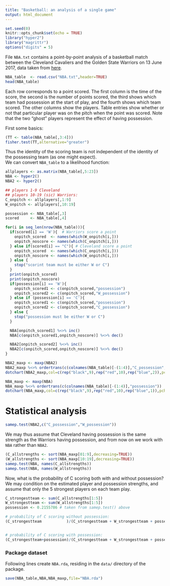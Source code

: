 ```yaml
---
title: "Basketball: an analysis of a single game"
output: html_document
---
```


```r
set.seed(0)
knitr::opts_chunk$set(echo = TRUE)
library("hyper2")
library("magrittr")
options("digits" = 5)
```

File `NBA.txt` contains a point-by-point analysis of a basketball
match between the Cleveland Cavaliers and the Golden State Warriors on
13 June 2017, data taken from
[here](https://www.espn.com/nba/playbyplay?gameId=400954514).

```r
NBA_table  <- read.csv("NBA.txt",header=TRUE)
head(NBA_table)
```

Each row corresponds to a point scored.  The first column is the time
of the score, the second is the number of points scored, the third
shows which team had possession at the start of play, and the fourth
shows which team scored.  The other columns show the players.  Table
entries show whether or not that particular player was on the pitch
when the point was scored.  Note that the two "ghost" players
represent the effect of having possession.

First some basics:

```r
(TT <- table(NBA_table[,3:4]))
fisher.test(TT,alternative="greater")
```

Thus the identity of the scoring team is not independent of the
identity of the possessing team (as one might expect).  
We can convert `NBA_table` to a likelihood function:

```r
allplayers <- as.matrix(NBA_table[,5:23])
NBA <- hyper2()
NBA2 <- hyper2()

## players 1-9 Cleveland
## players 10-19 (sic) Warriors:
C_onpitch <- allplayers[,1:9]
W_onpitch <- allplayers[,10:19]

possession <- NBA_table[,3]
scored     <- NBA_table[,4]

for(i in seq_len(nrow(NBA_table))){
  if(scored[i] == 'W'){  # Warriors score a point
    onpitch_scored  <- names(which(W_onpitch[i,]))
    onpitch_noscore <- names(which(C_onpitch[i,]))
  } else if(scored[i] == "C"){ # Cleveland score a point
    onpitch_scored  <- names(which(C_onpitch[i,]))
    onpitch_noscore <- names(which(W_onpitch[i,]))
  } else {
    stop("scorint team must be either W or C")
  }
  print(onpitch_scored)
  print(onpitch_noscore)
  if(possession[i] == 'W'){
    onpitch_scored1 <- c(onpitch_scored,"possession")
    onpitch_scored2 <- c(onpitch_scored,"W_possession")
  } else if (possession[i] == 'C'){
    onpitch_scored1 <- c(onpitch_scored,"possession")
    onpitch_scored2 <- c(onpitch_scored,"C_possession")
  } else {
    stop("possession must be either W or C")
  }

  NBA[onpitch_scored1] %<>% inc()
  NBA[c(onpitch_scored1,onpitch_noscore)] %<>% dec()

  NBA2[onpitch_scored2] %<>% inc()
  NBA2[c(onpitch_scored,onpitch_noscore)] %<>% dec()
}

NBA2_maxp <- maxp(NBA2)
NBA2_maxp %<>% ordertrans(c(colnames(NBA_table)[-(1:4)],"C_possession","W_possession"))
dotchart(NBA2_maxp,col=c(rep("black",9),rep("red",10),rep("blue",2)),pch=16)

NBA_maxp <- maxp(NBA)
NBA_maxp %<>% ordertrans(c(colnames(NBA_table)[-(1:4)],"possession"))
dotchart(NBA_maxp,col=c(rep("black",9),rep("red",10),rep("blue",1)),pch=16)
```

# Statistical analysis

```r
samep.test(NBA2,c("C_possession","W_possession"))
```

We may thus assume that Cleveland having possession is the same
strength as the Warriors having possession, and from now on we work
with `NBA` rather than `NBA2`.


```r
(C_allstrengths <- sort(NBA_maxp[01:9],decreasing=TRUE))
(W_allstrengths <- sort(NBA_maxp[10:19],decreasing=TRUE))
samep.test(NBA, names(C_allstrengths))
samep.test(NBA, names(W_allstrengths))
```

Now, what is the probability of C scoring both with and without
possession?  We may condition on the estimated player and possession
strengths, and assume that only the 5 strongest players on each team
play.

```r
C_strongestteam <- sum(C_allstrengths[1:5])
W_strongestteam <- sum(W_allstrengths[1:5])
possession <- 0.2155786 # taken from samep.test() above

# probability of C scoring without possession:
(C_strongestteam           )/(C_strongestteam + W_strongestteam + possession)


# probability of C scoring with possession:
(C_strongestteam+possession)/(C_strongestteam + W_strongestteam + possession)
```


### Package dataset

Following lines create `NBA.rda`, residing in the `data/` directory of the package.

```r
save(NBA_table,NBA,NBA_maxp,file="NBA.rda")
```

